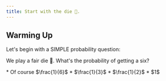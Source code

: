 ```yaml
---
title: Start with the die 🎲.
---
```


## Warming Up
Let's begin with a SIMPLE probability question:

We play a fair die 🎲. What's the probability of getting a six?

<MCQuest correct="A" totalAttempts="2">
* Of course $\frac{1}{6}$
* $\frac{1}{3}$
* $\frac{1}{2}$
* $1$
</MCQuest>
